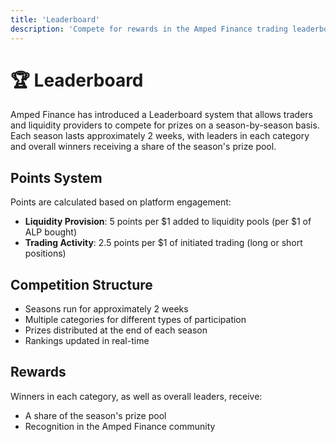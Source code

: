 ```yaml
---
title: 'Leaderboard'
description: 'Compete for rewards in the Amped Finance trading leaderboard'
---
```


# 🏆 Leaderboard

Amped Finance has introduced a Leaderboard system that allows traders and liquidity providers to compete for prizes on a season-by-season basis. Each season lasts approximately 2 weeks, with leaders in each category and overall winners receiving a share of the season's prize pool.

## Points System

Points are calculated based on platform engagement:

- **Liquidity Provision**: 5 points per $1 added to liquidity pools (per $1 of ALP bought)
- **Trading Activity**: 2.5 points per $1 of initiated trading (long or short positions)

## Competition Structure

- Seasons run for approximately 2 weeks
- Multiple categories for different types of participation
- Prizes distributed at the end of each season
- Rankings updated in real-time

## Rewards

Winners in each category, as well as overall leaders, receive:
- A share of the season's prize pool
- Recognition in the Amped Finance community